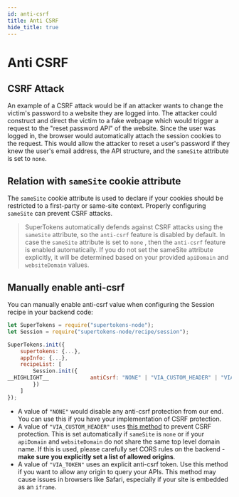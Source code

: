 ```yaml
---
id: anti-csrf
title: Anti CSRF
hide_title: true
---
```


<!-- COPY DOCS -->
<!-- ./session/common-customizations/sessions/anti-csrf.md -->

# Anti CSRF

## CSRF Attack

An example of a CSRF attack would be if an attacker wants to change the victim's password to a website they are logged into. The attacker could construct and direct the victim to a fake webpage which would trigger a request to the "reset password API" of the website. Since the user was logged in, the browser would automatically attach the session cookies to the request. This would allow the attacker to reset a user's password if they knew the user's email address, the API structure, and the ``sameSite`` attribute is set to ``none``.


## Relation with ``sameSite`` cookie attribute
The ``sameSite`` cookie attribute is used to declare if your cookies should be restricted to a first-party or same-site context. Properly configuring ``sameSite`` can prevent CSRF attacks.


> SuperTokens automatically defends against CSRF attacks using the ``sameSite`` attribute, so the ``anti-csrf`` feature is disabled by default. In case the ``sameSite`` attribute is set to ``none`` , then the ``anti-csrf`` feature is enabled automatically. If you do not set the sameSite attribute explicitly, it will be determined based on your provided `apiDomain` and `websiteDomain` values.

## Manually enable anti-csrf
You can manually enable anti-csrf value when configuring the Session recipe in your backend code:
<!--DOCUSAURUS_CODE_TABS-->
<!--NodeJS-->
```js
let SuperTokens = require("supertokens-node");
let Session = require("supertokens-node/recipe/session");

SuperTokens.init({
    supertokens: {...},
    appInfo: {...},
    recipeList: [
        Session.init({
__HIGHLIGHT__             antiCsrf: "NONE" | "VIA_CUSTOM_HEADER" | "VIA_TOKEN"; __END_HIGHLIGHT__
        })
    ]
});
```
<!--END_DOCUSAURUS_CODE_TABS-->

- A value of `"NONE"` would disable any anti-csrf protection from our end. You can use this if you have your implementation of CSRF protection.
- A value of `"VIA_CUSTOM_HEADER"` uses [this method](https://cheatsheetseries.owasp.org/cheatsheets/Cross-Site_Request_Forgery_Prevention_Cheat_Sheet.html#use-of-custom-request-headers) to prevent CSRF protection. This is set automatically if `sameSite` is `none` or if your `apiDomain` and `websiteDomain` do not share the same top level domain name. If this is used, please carefully set CORS rules on the backend - **make sure you explicitly set a list of allowed origins**.
- A value of `"VIA_TOKEN"` uses an explicit anti-csrf token. Use this method if you want to allow any origin to query your APIs. This method may cause issues in browsers like Safari, especially if your site is embedded as an `iframe`.
